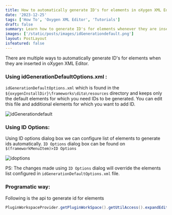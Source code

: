 ```yaml
---
title: How to automatically generate ID's for elements in oXygen XML Editor
date: '2023-12-25'
tags: ['How To', 'Oxygen XML Editor', 'Tutorials']
draft: false
summary: Learn how to generate ID's for elements whenever they are inserted in Author mode.
images: ['/static/posts/images/idGenerationdefault.png']
layout: PostLayout
isfeatured: false
---
```


There are multiple ways to automatically generate ID's for elements when they are inserted in oXygen XML Editor.

### Using idGenerationDefaultOptions.xml :

`idGenerationDefaultOptions.xml` which is found in the `${oxygenInstallDir}\frameworks\dita\resources` directory and keeps only the default elements for which you need IDs to be generated.
You can edit this file and additional elements for which you want to add ID.

![idGenerationdefault](/static/posts/images/idGenerationdefault.png)

### Using ID Options:

Using ID options dialog box we can configure list of elements to generate ids automatically. `ID Options` dialog box can be found on `$(frameworkMenuItem)>ID Options`

![idoptions](/static/posts/images/idoptions.png)

PS: The changes made using `ID Options` dialog will override the elements list configured in `idGenerationDefaultOptions.xml` file.

### Programatic way:

Following is the api to generate id for elements

```java
PluginWorkspaceProvider.getPluginWorkSpace().getUtilAccess().expandEditorVariables("${id}",null);

```
